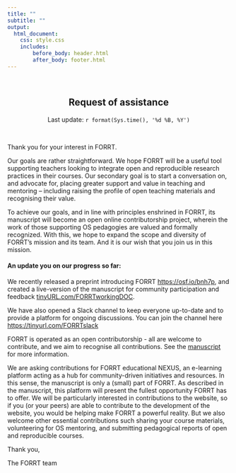 ```yaml
---
title: ""
subtitle: ""
output: 
  html_document:
    css: style.css
    includes: 
        before_body: header.html
        after_body: footer.html
---
```



<div class="mycontent">

<br>

<center>

## **Request of assistance**

Last update: `r format(Sys.time(), '%d %B, %Y')`

</center>

<br>

Thank you for your interest in FORRT. 

Our goals are rather straightforward. We hope FORRT will be a useful tool supporting teachers looking to integrate open and reproducible research practices in their courses. Our secondary goal is to start a conversation on, and advocate for, placing greater support and value in teaching and mentoring – including raising the profile of open teaching materials and recognising their value.

To achieve our goals, and in line with principles enshrined in FORRT, its manuscript will become an open online contributorship project, wherein the work of those supporting OS pedagogies are valued and formally recognized. With this, we hope to expand the scope and diversity of FORRT’s mission and its team. And it is our wish that you join us in this mission.

#### An update you on our progress so far:

We recently released a preprint introducing FORRT [https://osf.io/bnh7p](https://osf.io/bnh7p), and created a live-version of the manuscript for community participation and feedback [tinyURL.com/FORRTworkingDOC](tinyURL.com/FORRTworkingDOC). 

We have also opened a Slack channel to keep everyone up-to-date and to provide a platform for ongoing discussions. You can join the channel here [https://tinyurl.com/FORRTslack](https://tinyurl.com/FORRTslack)

FORRT is operated as an open contributorship - all are welcome to contribute, and we aim to recognise all contributions. See the [manuscript](https://osf.io/bnh7p) for more information.

We are asking contributions for FORRT educational NEXUS, an e-learning platform acting as a hub for community-driven initiatives and resources. In this sense, the manuscript is only a (small) part of FORRT. As described in the manuscript, this platform will present the fullest opportunity FORRT has to offer. We will be particularly interested in contributions to the website, so if you (or your peers) are able to contribute to the development of the website, you would be helping make FORRT a powerful reality. But we also welcome other essential contributions such sharing your course materials, volunteering for OS mentoring, and submitting pedagogical reports of open and reproducible courses. 


Thank you,

The FORRT team



</div>

